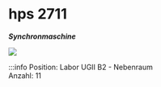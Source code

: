 # hps 2711
***Synchronmaschine***

[![](/image/Labore/B2/Maschinen/hps_2711_min.webp)](/image/Labore/B2/Maschinen/hps_2711.webp)


:::info
Position:   Labor UGII B2 - Nebenraum\
Anzahl:     11